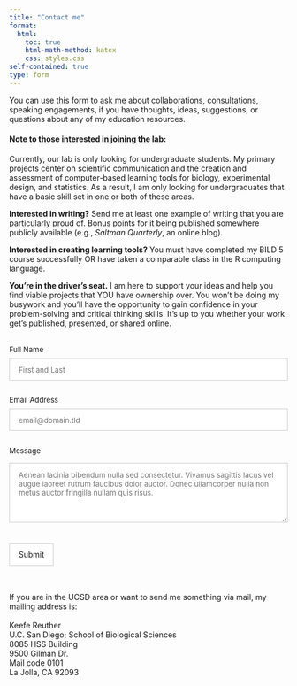 ```yaml
---
title: "Contact me"
format:
  html:
    toc: true
    html-math-method: katex
    css: styles.css
self-contained: true
type: form
---
```


You can use this form to ask me about collaborations, consultations, speaking engagements, if you have thoughts, ideas, suggestions, or questions about any of my education resources.

#### Note to those interested in joining the lab:

Currently, our lab is only looking for undergraduate students. My primary projects center on scientific communication and the creation and assessment of computer-based learning tools for biology, experimental design, and statistics. As a result, I am only looking for undergraduates that have a basic skill set in one or both of these areas.

**Interested in writing?** Send me at least one example of writing that you are particularly proud of. Bonus points for it being published somewhere publicly available (e.g., *Saltman Quarterly*, an online blog).

**Interested in creating learning tools?** You must have completed my BILD 5 course successfully OR have taken a comparable class in the R computing language.

**You're in the driver's seat.** I am here to support your ideas and help you find viable projects that YOU have ownership over. You won't be doing my busywork and you'll have the opportunity to gain confidence in your problem-solving and critical thinking skills. It's up to you whether your work get's published, presented, or shared online.

<form id="fs-frm" name="simple-contact-form" accept-charset="utf-8" action="https://formspree.io/f/xlevjneo" method="post">

<fieldset id="fs-frm-inputs">

<label for="full-name">Full Name</label> <input type="text" name="name" id="full-name" placeholder="First and Last" required=""> <label for="email-address">Email Address</label> <input type="email" name="_replyto" id="email-address" placeholder="email@domain.tld" required=""> <label for="message">Message</label>

```{=html}
<textarea rows="5" name="message" id="message" placeholder="Aenean lacinia bibendum nulla sed consectetur. Vivamus sagittis lacus vel augue laoreet rutrum faucibus dolor auctor. Donec ullamcorper nulla non metus auctor fringilla nullam quis risus." required=""></textarea>
```
<input type="hidden" name="_subject" id="email-subject" value="Contact Form Submission">

</fieldset>

<input type="submit" value="Submit">

</form>

```{=html}
<style>/* reset */
#fs-frm input,
#fs-frm select,
#fs-frm textarea,
#fs-frm fieldset,
#fs-frm optgroup,
#fs-frm label,
#fs-frm #card-element:disabled {
  font-family: inherit;
  font-size: 100%;
  color: inherit;
  border: none;
  border-radius: 0;
  display: block;
  width: 100%;
  padding: 0;
  margin: 0;
  -webkit-appearance: none;
  -moz-appearance: none;
}
#fs-frm label,
#fs-frm legend,
#fs-frm ::placeholder {
  font-size: .825rem;
  margin-bottom: .5rem;
  padding-top: .2rem;
  display: flex;
  align-items: baseline;
}

/* border, padding, margin, width */
#fs-frm input,
#fs-frm select,
#fs-frm textarea,
#fs-frm #card-element {
  border: 1px solid rgba(0,0,0,0.2);
  background-color: rgba(255,255,255,0.9);
  padding: .75em 1rem;
  margin-bottom: 1.5rem;
}
#fs-frm input:focus,
#fs-frm select:focus,
#fs-frm textarea:focus {
  background-color: white;
  outline-style: solid;
  outline-width: thin;
  outline-color: gray;
  outline-offset: -1px;
}
#fs-frm [type="text"],
#fs-frm [type="email"] {
  width: 100%;
}
#fs-frm [type="button"],
#fs-frm [type="submit"],
#fs-frm [type="reset"] {
  width: auto;
  cursor: pointer;
  -webkit-appearance: button;
  -moz-appearance: button;
  appearance: button;
}
#fs-frm [type="button"]:focus,
#fs-frm [type="submit"]:focus,
#fs-frm [type="reset"]:focus {
  outline: none;
}
#fs-frm [type="submit"],
#fs-frm [type="reset"] {
  margin-bottom: 0;
}
#fs-frm select {
  text-transform: none;
}

#fs-frm [type="checkbox"] {
  -webkit-appearance: checkbox;
  -moz-appearance: checkbox;
  appearance: checkbox;
  display: inline-block;
  width: auto;
  margin: 0 .5em 0 0 !important;
}

#fs-frm [type="radio"] {
  -webkit-appearance: radio;
  -moz-appearance: radio;
  appearance: radio;
}

/* address, locale */
#fs-frm fieldset.locale input[name="city"],
#fs-frm fieldset.locale select[name="state"],
#fs-frm fieldset.locale input[name="postal-code"] {
  display: inline;
}
#fs-frm fieldset.locale input[name="city"] {
  width: 52%;
}
#fs-frm fieldset.locale select[name="state"],
#fs-frm fieldset.locale input[name="postal-code"] {
  width: 20%;
}
#fs-frm fieldset.locale input[name="city"],
#fs-frm fieldset.locale select[name="state"] {
  margin-right: 3%;
}
</style>
```
<br><br>If you are in the UCSD area or want to send me something via mail, my mailing address is:<br><br>Keefe Reuther<br>U.C. San Diego; School of Biological Sciences<br>8085 HSS Building<br>9500 Gilman Dr.<br>Mail code 0101<br>La Jolla, CA 92093
